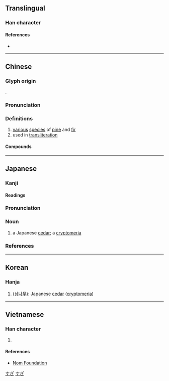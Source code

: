 {{also|衫}}
{{character info/new}}
==Translingual==

===Han character===
{{Han char|rn=75|rad=木|as=03|sn=7|four=42922|canj=DHHH|ids=⿰木彡}}

====References====
* {{Han ref|kx=0511.040|dkj=14452|dj=0895.030|hdz=21161.020|uh=6749|ud=26441|bh=A7FC|bd=43004}}

----

==Chinese==
{{zh-forms|alt=檆}}

===Glyph origin===
{{Han etym}}
{{Han compound|木|彡|ls=psc|c1=s|c2=p|t1=tree}}.

===Pronunciation===
{{zh-pron
|m=shān,shā
|m-s=
|c=caam3,saam1
|c-t=
|g=
|h=pfs=
|j=
|mb=sáng
|md=
|mn=sam
|mn-t=
|w=
|x=
|mc=y
|oc=y
|ma=
|cat=n
}}
{{attn|zh|('shā' phased out by 普通话异读词审音表（修订稿）2016)}}
{{zh-attn-split}}

===Definitions===
{{zh-hanzi}}

# [[various]] [[species]] of [[pine]] and [[fir]]
# used in [[transliteration]]

====Compounds====
{{zh-der|冷杉|杉篙|油杉|杉關|杉林溪|杉嶺|杉木|水杉|洛杉磯|柳杉|紅杉|雲杉|紫杉|紅杉軍|鐵杉|貝殼杉}}

----

==Japanese==

===Kanji===
{{ja-kanji|grade=c|rs=木03}}

====Readings====
{{ja-readings
|goon=せん<せん<せむ
|kanon=さん<さん<さむ
|kun=すぎ-
}}

===Pronunciation===
{{ja-pron|yomi=k|すぎ|acc=0|acc_ref=NHK}}

===Noun===
{{ja-noun|すぎ}}

# a Japanese [[cedar]]; a [[cryptomeria]]

===References===
<references/>

[[Category:Japanese basic words|すぎ]]
[[Category:ja:Trees|すぎ]]

----

==Korean==

===Hanja===
{{ko-hanja|hangeul=삼|eumhun=|rv=sam|mr=sam|y=sam}}

# ([[w:ko:삼나무|삼나무]]): Japanese [[cedar]] ([[w:cryptomeria|cryptomeria]])

----

==Vietnamese==

===Han character===
{{vi-hantu|[[sam]], [[trinh]]|rs=木03}}

# {{defn|lang=vi|sort=木03}}

====References====
* [http://nomfoundation.org/common/nom_details.php?codepoint=6749 Nom Foundation]